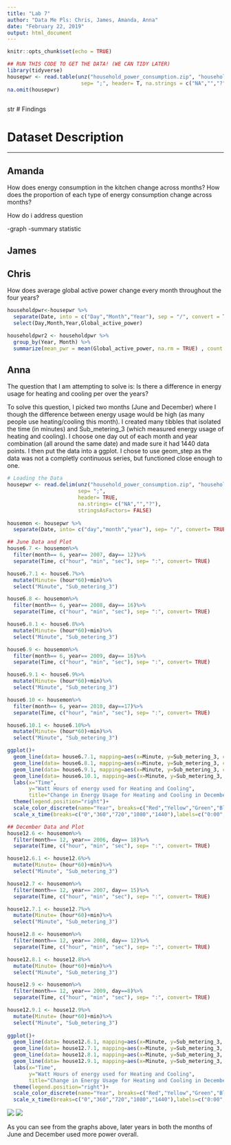 ---
title: "Lab 7"
author: "Data Me Pls: Chris, James, Amanda, Anna"
date: "February 22, 2019"
output: html_document
---

```{r setup, include=FALSE}
knitr::opts_chunk$set(echo = TRUE)
```

```{r, eval=FALSE}
## RUN THIS CODE TO GET THE DATA! (WE CAN TIDY LATER)
library(tidyverse)
housepwr <- read.table(unz("household_power_consumption.zip", "household_power_consumption.txt"),
                        sep= ";", header= T, na.strings = c("NA","","?"), stringsAsFactors = FALSE)
na.omit(housepwr)
 
```
str
# Findings

# Dataset Description



---

## Amanda

How does energy consumption in the kitchen change across months?
How does the proportion of each type of energy consumption change across months?

How do i address question

-graph
-summary statistic


## James

## Chris

How does average global active power change every month throughout the four years? 

```{r, eval=FALSE}
householdpwr<-housepwr %>% 
  separate(Date, into = c("Day","Month","Year"), sep = "/", convert = TRUE) %>%
  select(Day,Month,Year,Global_active_power)

householdpwr2 <- householdpwr %>%
  group_by(Year, Month) %>%
  summarize(mean_pwr = mean(Global_active_power, na.rm = TRUE) , count = n())

```
## Anna

The question that I am attempting to solve is: Is there a difference in energy usage for heating and cooling per over the years?

To solve this question, I picked two months (June and December) where I though the difference between energy usage would be high (as many people use heating/cooling this month). I created many tibbles that isolated the time (in minutes) and Sub_metering_3 (which measured energy usage of heating and cooling). I choose one day out of each month and year combination (all around the same date) and made sure it had 1440 data points. I then put the data into a ggplot. I chose to use geom_step as the data was not a completly continuous series, but functioned close enough to one.

```{r, eval=FALSE}
# Loading the Data
housepwr <- read.delim(unz("household_power_consumption.zip", "household_power_consumption.txt"), 
                       sep= ";",  
                       header= TRUE,  
                       na.strings= c("NA","","?"),  
                       stringsAsFactors= FALSE) 
 
housemon <- housepwr %>% 
  separate(Date, into= c("day","month","year"), sep= "/", convert= TRUE)

## June Data and Plot
house6.7 <- housemon%>%
  filter(month== 6, year== 2007, day== 12)%>%
  separate(Time, c("hour", "min", "sec"), sep= ":", convert= TRUE)

house6.7.1 <- house6.7%>%
  mutate(Minute= (hour*60)+min)%>%
  select("Minute", "Sub_metering_3")

house6.8 <- housemon%>%
  filter(month== 6, year== 2008, day== 16)%>%
  separate(Time, c("hour", "min", "sec"), sep= ":", convert= TRUE)

house6.8.1 <- house6.8%>%
  mutate(Minute= (hour*60)+min)%>%
  select("Minute", "Sub_metering_3")

house6.9 <- housemon%>%
  filter(month== 6, year== 2009, day== 16)%>%
  separate(Time, c("hour", "min", "sec"), sep= ":", convert= TRUE)

house6.9.1 <- house6.9%>%
  mutate(Minute= (hour*60)+min)%>%
  select("Minute", "Sub_metering_3")

house6.10 <- housemon%>%
  filter(month== 6, year== 2010, day==17)%>%
  separate(Time, c("hour", "min", "sec"), sep= ":", convert= TRUE)

house6.10.1 <- house6.10%>%
  mutate(Minute= (hour*60)+min)%>%
  select("Minute", "Sub_metering_3")

ggplot()+
  geom_line(data= house6.7.1, mapping=aes(x=Minute, y=Sub_metering_3, color="Red"))+
  geom_line(data= house6.8.1, mapping=aes(x=Minute, y=Sub_metering_3, color="Yellow"))+
  geom_line(data= house6.9.1, mapping=aes(x=Minute, y=Sub_metering_3, color="Green"))+
  geom_line(data= house6.10.1, mapping=aes(x=Minute, y=Sub_metering_3, color="Blue"))+
  labs(x="Time", 
       y="Watt Hours of energy used for Heating and Cooling", 
       title="Change in Energy Usage for Heating and Cooling in December from 2006 to 2009")+
  theme(legend.position="right")+
  scale_color_discrete(name="Year", breaks=c("Red","Yellow","Green","Blue"), labels=c("2007","2008","2009","2010"))+
  scale_x_time(breaks=c("0","360","720","1080","1440"),labels=c("0:00", "6:00", "12:00", "18:00","24:00"))

## December Data and Plot
house12.6 <- housemon%>%
  filter(month== 12, year== 2006, day== 18)%>%
  separate(Time, c("hour", "min", "sec"), sep= ":", convert= TRUE)

house12.6.1 <- house12.6%>%
  mutate(Minute= (hour*60)+min)%>%
  select("Minute", "Sub_metering_3")

house12.7 <- housemon%>%
  filter(month== 12, year== 2007, day== 15)%>%
  separate(Time, c("hour", "min", "sec"), sep= ":", convert= TRUE)

house12.7.1 <- house12.7%>%
  mutate(Minute= (hour*60)+min)%>%
  select("Minute", "Sub_metering_3")

house12.8 <- housemon%>%
  filter(month== 12, year== 2008, day== 12)%>%
  separate(Time, c("hour", "min", "sec"), sep= ":", convert= TRUE)

house12.8.1 <- house12.8%>%
  mutate(Minute= (hour*60)+min)%>%
  select("Minute", "Sub_metering_3")

house12.9 <- housemon%>%
  filter(month== 12, year== 2009, day==8)%>%
  separate(Time, c("hour", "min", "sec"), sep= ":", convert= TRUE)

house12.9.1 <- house12.9%>%
  mutate(Minute= (hour*60)+min)%>%
  select("Minute", "Sub_metering_3")
  
ggplot()+
  geom_line(data= house12.6.1, mapping=aes(x=Minute, y=Sub_metering_3, color="Red"))+
  geom_line(data= house12.7.1, mapping=aes(x=Minute, y=Sub_metering_3, color="Yellow"))+
  geom_line(data= house12.8.1, mapping=aes(x=Minute, y=Sub_metering_3, color="Green"))+
  geom_line(data= house12.9.1, mapping=aes(x=Minute, y=Sub_metering_3, color="Blue"))+
  labs(x="Time", 
       y="Watt Hours of energy used for Heating and Cooling", 
       title="Change in Energy Usage for Heating and Cooling in December from 2006 to 2009")+
  theme(legend.position="right")+
  scale_color_discrete(name="Year", breaks=c("Red","Yellow","Green","Blue"), labels=c("2006","2007","2008","2009"))+
  scale_x_time(breaks=c("0","360","720","1080","1440"),labels=c("0:00", "6:00", "12:00", "18:00","24:00"))
```

![](Plots/Anna's Plot 1.png)
![](Plots/Anna's Plot 2.png)

As you can see from the graphs above, later years in both the months of June and December used more power overall.